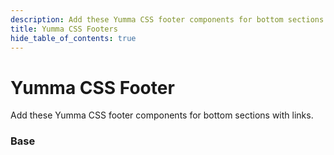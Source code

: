```yaml
---
description: Add these Yumma CSS footer components for bottom sections with links.
title: Yumma CSS Footers
hide_table_of_contents: true
---
```



# Yumma CSS Footer

Add these Yumma CSS footer components for bottom sections with links.

### Base

<Preview
  data = {base}
  useHeight = '400px'
  useTabs
  useVersion = '2974781'
/>
